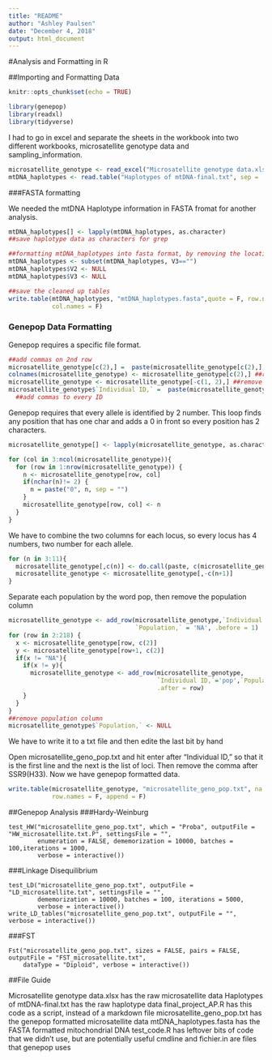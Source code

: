```yaml
---
title: "README"
author: "Ashley Paulsen"
date: "December 4, 2018"
output: html_document
---
```


#Analysis and Formatting in R

##Importing and Formatting Data
```r
knitr::opts_chunk$set(echo = TRUE)

library(genepop)
library(readxl)
library(tidyverse)
```

I had to go in excel and separate the sheets in the workbook into two different workbooks, microsatellite genotype data and sampling_information.

```r
microsatellite_genotype <- read_excel("Microsatellite genotype data.xlsx")
mtDNA_haplotypes <- read.table("Haplotypes of mtDNA-final.txt", sep = '\t', fill = T)
```

###FASTA formatting

We needed the mtDNA Haplotype information in FASTA fromat for another analysis.

```r
mtDNA_haplotypes[] <- lapply(mtDNA_haplotypes, as.character)
##save haplotype data as characters for grep

##formatting mtDNA_haplotypes into fasta format, by removing the location information
mtDNA_haplotypes <- subset(mtDNA_haplotypes, V3=="") 
mtDNA_haplotypes$V2 <- NULL
mtDNA_haplotypes$V3 <- NULL

##save the cleaned up tables
write.table(mtDNA_haplotypes, "mtDNA_haplotypes.fasta",quote = F, row.names = F,
            col.names = F)
```

### Genepop Data Formatting

Genepop requires a specific file format.

```r
##add commas on 2nd row
microsatellite_genotype[c(2),] =  paste(microsatellite_genotype[c(2),], ",", sep = "")
colnames(microsatellite_genotype) <- microsatellite_genotype[c(2),] ##rename columns
microsatellite_genotype <- microsatellite_genotype[-c(1, 2),] ##remove top two rows, now useless
microsatellite_genotype$`Individual ID,` =  paste(microsatellite_genotype$`Individual ID,`, ",")
  ##add commas to every ID
```

Genepop requires that every allele is identified by 2 number. This loop finds any position that has one char and adds a 0 in front so every position has 2 characters.

```r
microsatellite_genotype[] <- lapply(microsatellite_genotype, as.character)

for (col in 3:ncol(microsatellite_genotype)){
  for (row in 1:nrow(microsatellite_genotype)) {
    n <- microsatellite_genotype[row, col]
    if(nchar(n)!= 2) {
      n = paste("0", n, sep = "")
    }
    microsatellite_genotype[row, col] <- n
  }
}  
```

We have to combine the two columns for each locus, so every locus has 4 numbers, two number for each allele.
```r
for (n in 3:11){
  microsatellite_genotype[,c(n)] <- do.call(paste, c(microsatellite_genotype[,c(n,n+1)], sep = "")) 
  microsatellite_genotype <- microsatellite_genotype[,-c(n+1)]
}
```

Separate each population by the word pop, then remove the population column
```r
microsatellite_genotype <- add_row(microsatellite_genotype,`Individual ID,`='pop',
                                   `Population,` = 'NA', .before = 1)
for (row in 2:218) {
  x <- microsatellite_genotype[row, c(2)]
  y <- microsatellite_genotype[row+1, c(2)]
  if(x != "NA"){
    if(x != y){
      microsatellite_genotype <- add_row(microsatellite_genotype,
                                         `Individual ID,`='pop',`Population,` = 'NA',
                                         .after = row)
    }
  }
}
##remove population column
microsatellite_genotype$`Population,` <- NULL
```

We have to write it to a txt file and then edite the last bit by hand

Open microsatellite_geno_pop.txt and hit enter after "Individual ID," so that it is the first line and the next is the list of loci. Then remove the comma after SSR9(H33). Now we have genepop formatted data.

```r
write.table(microsatellite_genotype, "microsatellite_geno_pop.txt", na = "" ,quote = F,
            row.names = F, append = F)

```

##Genepop Analysis
###Hardy-Weinburg
```{}
test_HW("microsatellite_geno_pop.txt", which = "Proba", outputFile = "HW_microsatellite.txt.P", settingsFile = "",
        enumeration = FALSE, dememorization = 10000, batches = 100,iterations = 1000,
        verbose = interactive())
```

###Linkage Disequilibrium
```{}
test_LD("microsatellite_geno_pop.txt", outputFile = "LD_microsatellite.txt", settingsFile = "",
        dememorization = 10000, batches = 100, iterations = 5000,
        verbose = interactive())
write_LD_tables("microsatellite_geno_pop.txt", outputFile = "", verbose = interactive())
```

###FST
```{}
Fst("microsatellite_geno_pop.txt", sizes = FALSE, pairs = FALSE, outputFile = "FST_microsatellite.txt",
    dataType = "Diploid", verbose = interactive())
```

##File Guide

Microsatellite genotype data.xlsx has the raw microsatellite data
Haplotypes of mtDNA-final.txt has the raw haplotype data
final_project_AP.R has this code as a script, instead of a markdown file
microsatellite_geno_pop.txt has the genepop formatted microsatellite data
mtDNA_haplotypes.fasta has the FASTA formatted mitochondrial DNA
test_code.R has leftover bits of code that we didn't use, but are potentially useful
cmdline and fichier.in are files that genepop uses







